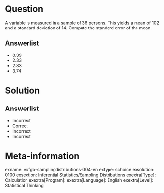 Question
========
  
A variable is measured in a sample of 36 persons. This yields a mean of 102 and a standard deviation of 14. Compute the standard error of the mean.
  
Answerlist
----------
* 0.39
* 2.33
* 2.83
* 3.74

Solution
========

Answerlist
----------
* Incorrect
* Correct
* Incorrect 
* Incorrect 

Meta-information
================
exname: vufgb-samplingdistributions-004-en
extype: schoice
exsolution: 0100
exsection: Inferential Statistics/Sampling Distributions
exextra[Type]: Calculation
exextra[Program]: 
exextra[Language]: English
exextra[Level]: Statistical Thinking
